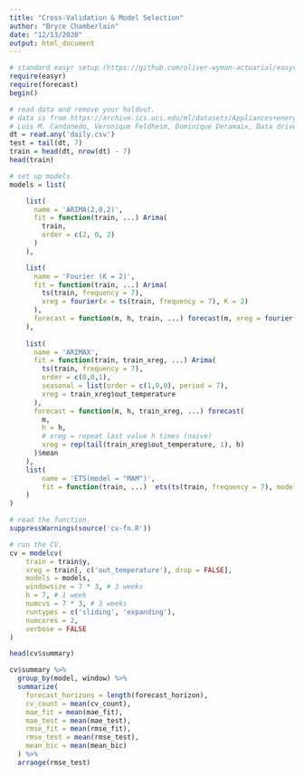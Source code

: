 ```yaml
---
title: "Cross-Validation & Model Selection"
author: "Bryce Chamberlain"
date: "12/13/2020"
output: html_document
---
```


```r
# standard easyr setup (https://github.com/oliver-wyman-actuarial/easyr)
require(easyr)
require(forecast)
begin()
```

```r
# read data and remove your holdout.
# data is from https://archive.ics.uci.edu/ml/datasets/Appliances+energy+prediction
# Luis M. Candanedo, Veronique Feldheim, Dominique Deramaix, Data driven prediction models of energy use of appliances in a low-energy house, Energy and Buildings, Volume 140, 1 April 2017, Pages 81-97, ISSN 0378-7788
dt = read.any('daily.csv')
test = tail(dt, 7)
train = head(dt, nrow(dt) - 7)
head(train)
```

```r
# set up models.
models = list(

    list(
      name = 'ARIMA(2,0,2)',
      fit = function(train, ...) Arima(
        train,
        order = c(2, 0, 2)
      ) 
    ),

    list(
      name = 'Fourier (K = 2)',
      fit = function(train, ...) Arima(          
        ts(train, frequency = 7),
        xreg = fourier(x = ts(train, frequency = 7), K = 2)
      ),
      forecast = function(m, h, train, ...) forecast(m, xreg = fourier(x = ts(train, frequency = 7), K = 2, h = h))$mean
    ),
    
    list(
      name = 'ARIMAX',
      fit = function(train, train_xreg, ...) Arima(
        ts(train, frequency = 7),
        order = c(0,0,1),
        seasonal = list(order = c(1,0,0), period = 7),
        xreg = train_xreg$out_temperature
      ),
      forecast = function(m, h, train_xreg, ...) forecast(
        m, 
        h = h, 
        # xreg = repeat last value h times (naive)
        xreg = rep(tail(train_xreg$out_temperature, 1), h)
      )$mean
    ),
    list(
        name = 'ETS(model = "MAM")',
        fit = function(train, ...)  ets(ts(train, frequency = 7), model = 'MAM')
    )
)
```

```r
# read the function.
suppressWarnings(source('cv-fn.R'))

# run the CV.
cv = modelcv(
    train = train$y,
    xreg = train[, c('out_temperature'), drop = FALSE],
    models = models,
    windowsize = 7 * 3, # 3 weeks
    h = 7, # 1 week
    numcvs = 7 * 3, # 3 weeks
    runtypes = c('sliding', 'expanding'),
    numcores = 2,
    verbose = FALSE
)
```

```r

head(cv$summary)

cv$summary %>%
  group_by(model, window) %>% 
  summarize(
    forecast_horizons = length(forecast_horizon),
    cv_count = mean(cv_count),
    mae_fit = mean(mae_fit), 
    mae_test = mean(mae_test), 
    rmse_fit = mean(rmse_fit), 
    rmse_test = mean(rmse_test), 
    mean_bic = mean(mean_bic)
  ) %>%
  arrange(rmse_test)
```
